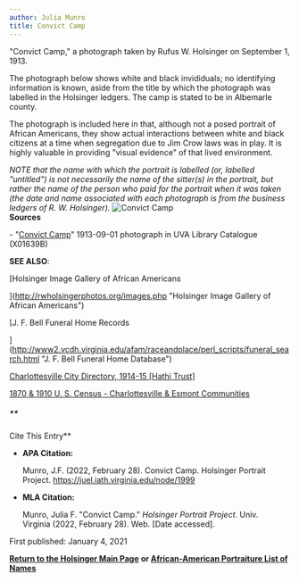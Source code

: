 ```yaml
---
author: Julia Munro
title: Convict Camp
---
```

"Convict Camp," a photograph taken by Rufus W. Holsinger on September 1, 1913. 

The photograph below shows white and black invididuals; no identifying information is known, aside from the title by which the photograph was labelled in the Holsinger ledgers. The camp is stated to be in Albemarle county.  
  
The photograph is included here in that, although not a posed portrait of African Americans, they show actual interactions between white and black citizens at a time when segregation due to Jim Crow laws was in play. It is highly valuable in providing "visual evidence" of that lived environment.

_NOTE that the name with which the portrait is labelled (or, labelled "untitled") is not necessarily the name of the sitter(s) in the portrait, but rather the name of the person who paid for the portrait when it was taken (the date and name associated with each photograph is from the business ledgers of R. W. Holsinger)._ ![Convict Camp](https://iiif.lib.virginia.edu/iiif/uva-lib:1041353/full/778,561/0/default.jpg "Convict Camp")  
**Sources**

\- "[Convict Camp](https://v3.lib.virginia.edu/sources/images/items/uva-lib:1041353 "Convict Camp")" 1913-09-01 photograph in UVA Library Catalogue (X01639B) 

**SEE ALSO**:

[Holsinger Image Gallery of African Americans  
  
](http://rwholsingerphotos.org/images.php "Holsinger Image Gallery of African Americans")

[J. F. Bell Funeral Home Records  
  
](http://www2.vcdh.virginia.edu/afam/raceandplace/perl_scripts/funeral_search.html "J. F. Bell Funeral Home Database")

[Charlottesville City Directory, 1914-15 \[Hathi Trust\]](https://catalog.hathitrust.org/Record/101954103 "Charlottesville City Directory, 1914-15")   
  

[1870 & 1910 U. S. Census - Charlottesville & Esmont Communities](http://www2.vcdh.virginia.edu/afam/raceandplace/census/search_both.html "1870 & 1910 U. S. Census: Charlottesville and Esmont Communities")

##### **  
Cite This Entry**

*   **APA Citation:**
    
    Munro, J.F. (2022, February 28). Convict Camp. Holsinger Portrait Project. https://juel.iath.virginia.edu/node/1999
    
*   **MLA Citation:**
    
    Munro, Julia F. "Convict Camp." _Holsinger Portrait Project_. Univ. Virginia (2022, February 28). Web. \[Date accessed\].
    

First published: January 4, 2021

[**Return to the Holsinger Main Page**](http://juel.iath.virginia.edu/node/980) **or [African-American Portraiture List of Names](http://juel.iath.virginia.edu/node/996)**